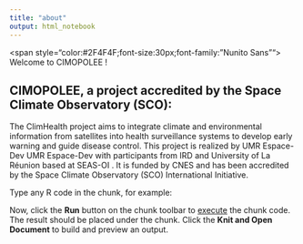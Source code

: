 ```yaml
---
title: "about"
output: html_notebook
---
```



<div align="center">
<span style="color:#2F4F4F;font-size:30px;font-family: "Nunito Sans"">
Welcome to CIMOPOLEE !
</span>
</div>


## **CIMOPOLEE**, a project accredited by the Space Climate Observatory (SCO):


The ClimHealth project aims to integrate climate and environmental information from satellites into health surveillance systems to develop early warning and guide disease control. This project is realized by UMR Espace-Dev UMR Espace-Dev with participants from IRD and University of La Réunion based at SEAS-OI . It is funded by CNES and has been accredited by the Space Climate Observatory (SCO) International Initiative.


Type any R code in the chunk, for example:


Now, click the **Run** button on the chunk toolbar to [execute](https://www.jetbrains.com/help/pycharm/r-markdown.html#run-r-code) the chunk code. The result should be placed under the chunk.
Click the **Knit and Open Document** to build and preview an output.
